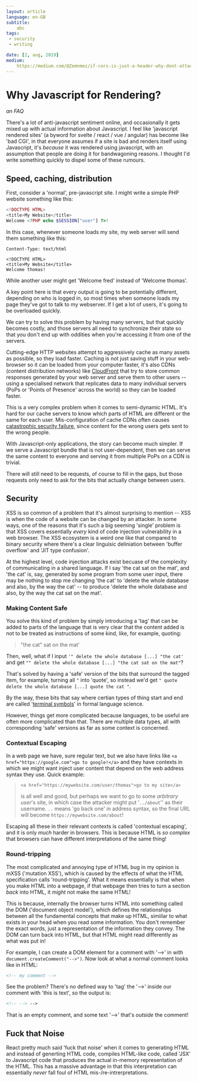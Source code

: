 ---
layout: article
language: en-GB
subtitle:
    abc
tags:
 - security
 - writing

date: [2, aug, 2019]
medium:
    https://medium.com/@Zemnmez/if-cors-is-just-a-header-why-dont-attackers-just-ignore-it-63e57c323cef
---
# Why Javascript for Rendering?
*an FAQ*

There's a lot of anti-javascript sentiment online, and occasionally it gets mixed up with actual information about Javascript. I feel like 'javascript rendered sites' (a byword for svelte / react / vue / angular) has become like 'bad CGI', in that everyone assumes if a site is bad and renders itself using Javascript, it's *because* it was rendered using javascript, with an assumption that people are doing it for bandwagoning reasons. I thought I'd write something quickly to dispel some of these rumours.

## Speed, caching, distribution

First, consider a 'normal', pre-javascript site. I might write a simple PHP website something like this:

```PHP filename=index.php
<!DOCTYPE HTML>
<title>My Website</title>
Welcome <?PHP echo $SESSION["user"] ?>!
```

In this case, whenever someone loads my site, my web server will send them something like this:

```HTTP
Content-Type: text/html

<!DOCTYPE HTML>
<title>My Website</title>
Welcome thomas!
```

While another user might get 'Welcome fred' instead of 'Welcome thomas'.

A key point here is that every output is going to be potentially different, depending on who is logged in, so most times when someone loads my page they've got to talk to my webserver. If I get a lot of users, it's going to be overloaded quickly.

We can try to solve this problem by having many servers, but that quickly becomes costly, and those servers all need to synchronize their state so that you don't end up with oddities when you're accessing it from one of the servers.

Cutting-edge HTTP websites attempt to aggressively cache as many assets as possible, so they load faster. Caching is not just saving stuff in your web-browser so it can be loaded from your computer faster, it's also CDNs (content distribution networks) like [CloudFront] that try to store common responses generated by your web server and serve them to other users -- using a specialised network that replicates data to many individual servers (PoPs or 'Points of Presence' across the world) so they can be loaded faster.

[CloudFront]: https://en.wikipedia.org/wiki/Amazon_CloudFront

This is a very complex problem when it comes to semi-dynamic HTML. It's hard for our cache servers to know which parts of HTML are different or the same for each user. Mis-configuration of cache CDNs often causes [catastrophic security failure][steam session fuckup], since content for the wrong users gets sent to the wrong people.

[steam session fuckup]: https://www.theregister.com/2015/12/30/steam_security_blip_explained/

With Javascript-only applications, the story can become much simpler. If we serve a Javascript bundle that is not user-dependent, then we can serve the same content to everyone and serving it from multiple PoPs on a CDN is trivial.

There will still need to be requests, of course to fill in the gaps, but those requests only need to ask for the bits that actually change between users.

## Security

XSS is so common of a problem that it's almost surprising to mention -- XSS is when the code of a website can be changed by an attacker. In some ways, one of the reasons that it's such a big seeming 'single' problem is that XSS covers essentially *every* kind of code injection vulnerability in a web browser. The XSS ecosystem is a weird one like that compared to binary security where there's a clear linguisic deliniation between 'buffer overflow' and 'JIT type confusion'.

At the highest level, code injection attacks exist becuase of the complexity of communicating in a shared language. If I say 'the cat sat on the mat', and 'the cat' is, say, generated by some program from some user input, there may be nothing to stop me changing 'the cat' to 'delete the whole database and also, by the way the cat' -- to produce 'delete the whole database and also, by the way the cat sat on the mat'.


### Making Content Safe

You solve this kind of problem by simply introducing a 'tag' that can be added to parts of the language that is very clear that the content added is not to be treated as instructions of some kind, like, for example, quoting:

> "the cat" sat on the mat'

Then, well, what if I input `'" delete the whole database [...] "the cat'` and get `"" delete the whole database [...] "the cat sat on the mat"`?

That's solved by having a 'safe' version of the bits that surround the tagged item, for example, turning all `"` into 'quote', so instead we'd get `" quote delete the whole database [...] quote the cat "`.

By the way, these bits that say where certian types of thing start and end are called '[terminal symbols]' in formal language science.

[terminal symbols]: https://en.wikipedia.org/wiki/Terminal_and_nonterminal_symbols#Terminal_symbols

However, things get more complicated because languages, to be useful are often more complicated than that. There are multiple data types, all with corresponding 'safe' versions as far as some context is concerned.

### Contextual Escaping

In a web page we have, sure regular text, but we also have links like `<a href="https://google.com">go to google!</a>` and they have contexts in which we might want inject user content that depend on the web address syntax they use. Quick example:

> `<a href="https://mywebsite.com/user/thomas">go to my site</a>`
>
> is all well and good, but perhaps we want to go to some *arbitrary user*'s site, in which case the attacker might put '`../about`'' as their username. `..` means 'go back one' in address syntax, so the final URL will become `https://mywebsite.com/about`!

Escaping all these in their relevant contexts is called 'contextual escaping', and it is only *much* harder in browsers. This is because HTML is *so complex* that browsers can have different interpretations of the same thing!

### Round-tripping

The most complicated and annoying type of HTML bug in my opinion is mXSS ('mutation XSS'), which is caused by the effects of what the HTML specification calls 'round-tripping'. What it means essentially is that when you make HTML into a webpage, if that webpage then tries to turn a section *back* into HTML, it *might* not make the same HTML!

This is because, internally the browser turns HTML into something called the DOM ('document object model'), which defines the relationships between all the fundamental concepts that make up HTML, simiilar to what exists in your head when you read some information. You don't remember the exact words, just a representation of the information they convey. The DOM can turn back into HTML, but that HTML might read differently as what was put in!

For example, I can create a DOM element for a comment with '-->' in with `document.createComment("-->")`. Now look at what a normal comment looks like in HTML:

```HTML
<!-- my comment -->
```

See the problem? There's no defined way to 'tag' the '-->' inside our comment with 'this is text', so the output is:

```HTML
<!-- --> -->
```

That is an empty comment, and some text '-->' that's *outside* the comment!

## Fuck that Noise

React pretty much said 'fuck that noise' when it comes to generating HTML and instead of generting HTML code, compiles HTML-like code, called 'JSX' to Javascript code that produces the actual in-memory representation of the HTML. This has a massive advantage in that this interpretation can essentially *never* fall foul of HTML mis-/re-intrerpretations.








